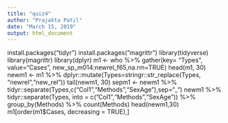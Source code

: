 ---
title: "quiz4"
author: "Prajakta Patil"
date: "March 15, 2019"
output: html_document
---



install.packages("tidyr")
install.packages("magrittr")
library(tidyverse)
library(magrittr) 
library(dplyr)
m1 <- who %>% gather(key= "Types", value="Cases", new_sp_m014:newrel_f65,na.rm=TRUE)
head(m1, 30)
newm1 <- m1 %>% dplyr::mutate(Types=stringr::str_replace(Types, "newrel","new_rel"))
tail(newm1, 30)
sepm1 <- newm1 %>% tidyr::separate(Types,c("Col1","Methods","SexAge"),sep="_")
newm1 %>% tidyr::separate(Types, into = c("Col1","Methods","SexAge")) %>% group_by(Methods) %>% count(Methods)
head(newm1,30)
m1[order(m1$Cases, decreasing = TRUE),]  